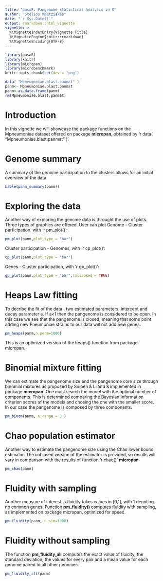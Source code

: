 ```yaml
---
title: "pasaR: Pangenome Statistical Analysis in R"
author: "Stelios Mpatziakas"
date: "`r Sys.Date()`"
output: rmarkdown::html_vignette
vignette: >
  %\VignetteIndexEntry{Vignette Title}
  %\VignetteEngine{knitr::rmarkdown}
  %\VignetteEncoding{UTF-8}
---
```



```r
library(pasaR) 
library(knitr)
library(micropan)
library(microbenchmark)
knitr::opts_chunk$set(dev = 'png')

```

```r
data( "Mpneumoniae.blast.panmat" )
panm<- Mpneumoniae.blast.panmat
panm<-as.data.frame(panm)
rm(Mpneumoniae.blast.panmat)

```

# Introduction

 In this vignette we will showcase the package functions on the Mpneumoniae dataset offered on package **micropan**, obtained by  'r data( "Mpneumoniae.blast.panmat" )'.

# Genome summary

A summary of the genome participation to the clusters allows for an initial overview of the data

```r

kable(panm_summary(panm))

```


# Exploring the data

Another way of exploring the genome data is throught the use of plots. Three types of graphics are offered. User can  plot  Genome - Cluster participation, with  'r pm_plot()':
```r

pm_plot(panm,plot_type = "bar")


```

Cluster participation - Genomes, with 'r cp_plot()':

```r

cp_plot(panm,plot_type = "bar")

```


Genes - Cluster participation, with 'r gp_plot()':

```r

gp_plot(panm,plot_type = "bar",collapsed = TRUE)

```



# Heaps Law fitting
To decribe the fit of the data , two estimated parameters, intercept and decay parameter a. If a<1 then the pangenome is considered to be open. In this case we see that the pangenome is closed, meaning that some point adding new Pneumoniae strains to our data will not add new genes.

```r
pm_heaps(panm,n.perm=1000)

```
This is an optimized version of the heaps() function from package micropan.

# Binomial mixture fitting

We can estimate the pangenome size and the pangenome core size through binomial mixtures as proposed by Snipen & Liland & implemented in package **micropan**. One must search the model with the optimal number of components. This is determined comparing the Bayesian Information criterion scores of the models and chosing the one with the smaller score. In our case the pangenome is composed by three components.  
```r

pm_binom(panm, K.range = 3 )
```

# Chao population estimator

Another way to estimate the pangenome size  using the Chao lower bound estimator. The unbiased version of the estimator is provided, so results will vary in comparison with the results of function 'r chao()' **micropan** 
```r
pm_chao(panm)

```

# Fluidity with sampling


Another measure of interest is fluidity takes values in [0,1], with 1 denoting no common genes. Function **pm_fluidity()** computes fluidity with sampling, as implemented on package micropan, optimized for speed.

```r

pm_fluidity(panm, n.sim=1000)

```

# Fluidity without sampling

The function **pm_fluidity_all** computes the exact value of fluidity, the standard deviation, the values for every pair and a mean value for each genome paired to all other genomes.

```r
pm_fluidity_all(panm)
```
